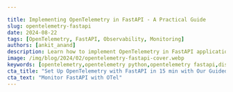 ```yaml
---

title: Implementing OpenTelemetry in FastAPI - A Practical Guide
slug: opentelemetry-fastapi
date: 2024-08-22
tags: [OpenTelemetry, FastAPI, Observability, Monitoring]
authors: [ankit_anand]
description: Learn how to implement OpenTelemetry in FastAPI applications for enhanced observability and performance monitoring. A comprehensive guide with practical examples.
image: /img/blog/2024/02/opentelemetry-fastapi-cover.webp
keywords: [opentelemetry,opentelemetry python,opentelemetry fastapi,distributed tracing,observability,fastapi monitoring,fastapi instrumentation,signoz]
cta_title: "Set Up OpenTelemetry with FastAPI in 15 min with Our Guided Onboarding"
cta_text: "Monitor FastAPI with OTel"
---
```


<head>
<script
type="application/ld+json"
dangerouslySetInnerHTML={{ __html: JSON.stringify({
"@context": "[https://schema.org](https://schema.org/)",
"@type": "TechArticle",
"headline": "Implementing OpenTelemetry in FastAPI - A Practical Guide",
"alternativeHeadline": "Enhance Your FastAPI Application with OpenTelemetry for Advanced Observability",
"author": {
"@type": "Person",
"name": "Ankit Anand"
},
"publisher": {
"@type": "Organization",
"name": "SigNoz",
"logo": {
"@type": "ImageObject",
"url": "https://signoz.io/img/SigNozLogo-orange.svg"
}
},
"datePublished": "2024-02-05T00:00:00Z",
"dateModified": "2024-08-22T00:00:00Z",
"mainEntityOfPage": {
"@type": "WebPage",
"@id": "https://signoz.io/blog/opentelemetry-fastapi/"
},
"description": "Learn how to implement OpenTelemetry in FastAPI applications for enhanced observability and performance monitoring. A comprehensive guide with practical examples.",
"keywords": "opentelemetry, opentelemetry python, opentelemetry fastapi, distributed tracing, observability, fastapi monitoring, fastapi instrumentation, signoz",
"articleSection": "Technology",
"inLanguage": "en",
"isPartOf": {
"@type": "Blog",
"name": "SigNoz Blog",
"url": "https://signoz.io/blog/"
},
"about": [
{
"@type": "Thing",
"name": "OpenTelemetry",
"description": "An open-source observability framework for cloud-native software"
},
{
"@type": "Thing",
"name": "FastAPI",
"description": "A modern, fast (high-performance) Python web framework for building APIs"
},
{
"@type": "Thing",
"name": "Application Performance Monitoring",
"description": "The practice of monitoring software applications to ensure they perform as expected"
}
],
"mentions": [
{
"@type": "SoftwareApplication",
"name": "OpenTelemetry",
"applicationCategory": "Observability Framework"
},
{
"@type": "SoftwareApplication",
"name": "FastAPI",
"applicationCategory": "Web Framework"
},
{
"@type": "SoftwareApplication",
"name": "SigNoz",
"applicationCategory": "Observability Platform"
}
],
"mainEntity": {
"@type": "FAQPage",
"mainEntity": [
{
"@type": "Question",
"name": "What is OpenTelemetry and why should I use it with FastAPI?",
"acceptedAnswer": {
"@type": "Answer",
"text": "OpenTelemetry is an open-source observability framework that provides a standardized way to collect and export telemetry data. It's beneficial for FastAPI applications because it offers enhanced visibility into request flows, standardization across different backends, automatic instrumentation, and customizability to fit specific needs."
}
},
{
"@type": "Question",
"name": "How do I implement OpenTelemetry in my FastAPI application?",
"acceptedAnswer": {
"@type": "Answer",
"text": "To implement OpenTelemetry in your FastAPI app: 1. Install necessary packages (opentelemetry-distro, opentelemetry-exporter-otlp) 2. Use opentelemetry-bootstrap to install application-specific instrumentation 3. Configure environment variables for OTLP exporters 4. Run your FastAPI app with the opentelemetry-instrument command"
}
},
{
"@type": "Question",
"name": "How can I visualize the data collected by OpenTelemetry from my FastAPI application?",
"acceptedAnswer": {
"@type": "Answer",
"text": "You can use various backends to visualize OpenTelemetry data. The article recommends using SigNoz, an open-source APM tool that provides out-of-the-box RED (Rate, Error, Duration) metrics charts and distributed tracing visualization. It allows you to monitor application latency, requests per second, error percentage, and analyze individual traces using flamegraphs."
}
},
{
"@type": "Question",
"name": "What are some advanced OpenTelemetry techniques for FastAPI?",
"acceptedAnswer": {
"@type": "Answer",
"text": "Advanced OpenTelemetry techniques for FastAPI include: 1. Using custom processors to modify or filter spans 2. Implementing error tracking to capture and analyze exceptions 3. Integrating with FastAPI's dependency injection system 4. Optimizing OpenTelemetry overhead for high-traffic applications through sampling strategies and batching span exports"
}
},
{
"@type": "Question",
"name": "How does OpenTelemetry impact the performance of my FastAPI application?",
"acceptedAnswer": {
"@type": "Answer",
"text": "OpenTelemetry generally adds minimal overhead to FastAPI applications. The exact impact depends on factors like sampling rate and export frequency. For most applications, the performance hit is negligible compared to the insights gained. However, high-traffic applications may require careful tuning to optimize performance."
}
}
]
},
"tutorial": {
"@type": "HowTo",
"name": "How to Implement OpenTelemetry in FastAPI",
"step": [
{
"@type": "HowToStep",
"name": "Set up the environment",
"text": "Install Python 3.8 or newer and create a virtual environment for your FastAPI project."
},
{
"@type": "HowToStep",
"name": "Install OpenTelemetry packages",
"text": "Install required OpenTelemetry packages using pip: opentelemetry-distro and opentelemetry-exporter-otlp."
},
{
"@type": "HowToStep",
"name": "Install application-specific instrumentation",
"text": "Run opentelemetry-bootstrap --action=install to install instrumentation packages specific to your application."
},
{
"@type": "HowToStep",
"name": "Configure environment variables",
"text": "Set up environment variables for OTLP exporters, including service name, endpoint, and protocol."
},
{
"@type": "HowToStep",
"name": "Run the FastAPI application",
"text": "Use the opentelemetry-instrument command to run your FastAPI application with OpenTelemetry instrumentation."
},
{
"@type": "HowToStep",
"name": "Monitor and analyze",
"text": "Use a monitoring backend like SigNoz to visualize and analyze the collected telemetry data."
}
]
}
}) }}
/>
</head>

FastAPI is a modern Python web framework based on standard Python type hints that makes it easy to build APIs. It's a relatively new framework, having been released in 2018 but has now been adopted by big companies like Uber, Netflix, and Microsoft. Using OpenTelemetry, you can monitor your FastAPI applications for performance by collecting telemetry signals like traces.

![/img/blog/2024/02/opentelemetry-fastapi-cover.webp](/img/blog/2024/02/opentelemetry-fastapi-cover.webp)

FastAPI is one of the fastest Python web frameworks currently available and is really efficient when it comes to writing code. It is based on ASGI specification, unlike other Python frameworks like Flask, which is based on WSGI specification. 

This guide will walk you through the process of implementing OpenTelemetry in your FastAPI projects, enabling you to gain deep insights into your application's performance and behavior.

## What is OpenTelemetry and Why Use it with FastAPI?

Instrumentation is the biggest challenge engineering teams face when starting out with monitoring their application performance. <a href = "https://opentelemetry.io/" rel="noopener noreferrer nofollow" target="_blank" >OpenTelemetry</a> is the leading open-source standard that is solving the problem of instrumentation. It is currently an incubating project under the <a href = "https://www.cncf.io/" rel="noopener noreferrer nofollow" target="_blank" >Cloud Native Computing Foundation</a>.

OpenTelemetry is an open-source observability framework that provides a standardized way to collect and export telemetry data. It offers a unified approach to tracing, metrics, and logging — the three pillars of observability. 

OpenTelemetry's data model consists of three core components:

- **Traces**: Represent the journey of a request through your system.
- **Metrics**: Provide quantitative measurements of your application's performance.
- **Logs**: Offer contextual information about events in your application.

The integration of OpenTelemetry with FastAPI brings several benefits:

1. **Enhanced visibility**: Gain insights into request flows, performance bottlenecks, and error patterns.
2. **Standardization**: Use a vendor-neutral solution that works with various backends and tools.
3. **Automatic instrumentation**: Leverage built-in support for common libraries and frameworks.
4. **Customizability**: Extend and customize telemetry data collection to fit your specific needs.

One of the biggest advantages of using OpenTelemetry is that it is vendor-agnostic. It can export data in multiple formats which you can send to a backend of your choice.

In this article, we will use [SigNoz](https://signoz.io/) as a backend. SigNoz is an open-source APM tool that can be used for both metrics and distributed tracing.

Let's get started and see how to use OpenTelemetry for a FastAPI application.

## Running a FastAPI application with OpenTelemetry

OpenTelemetry is a great choice to instrument ASGI frameworks. As it is open-source and vendor-agnostic, the data can be sent to any backend of your choice.

### Setting up SigNoz

You need a backend to which you can send the collected data for monitoring and visualization. [SigNoz](https://signoz.io/) is an OpenTelemetry-native APM that is well-suited for visualizing OpenTelemetry data.

SigNoz cloud is the easiest way to run SigNoz. You can sign up [here](https://signoz.io/teams/) for a free account and get 30 days of unlimited access to all features.

![/img/blog/2024/01/opentelemetry-collector-try-signoz-cloud-cta.webp](/img/blog/2024/01/opentelemetry-collector-try-signoz-cloud-cta.webp)

You can also install and self-host SigNoz yourself. Check out the [docs](https://signoz.io/docs/install/) for installing self-host SigNoz.

{/* <!-- You can get started with SigNoz using just three commands at your terminal.

```jsx
git clone -b main <https://github.com/SigNoz/signoz.git>
cd signoz/deploy/
./install.sh

```

For detailed instructions, you can visit our documentation.

![/img/blog/common/deploy_docker_documentation.webp](/img/blog/common/deploy_docker_documentation.webp)

When you are done installing SigNoz, you can access the UI at: [http://localhost:3301](http://localhost:3301/)

The application list shown in the dashboard is from a sample app called HOT R.O.D that comes bundled with the SigNoz installation package.

<figure data-zoomable align='center'>
<img src="/img/blog/common/signoz_dashboard_homepage.webp" alt="Homepage SigNoz dashboard"/>
<figcaption><i>SigNoz dashboard - It shows services from a sample app that comes bundled with the application</i></figcaption>
</figure>
--> */}

### Instrumenting a sample FastAPI application with OpenTelemetry

**Prerequisites**<br></br>

- Python 3.8 or newer

Download the <a href = "https://www.python.org/downloads/" rel="noopener noreferrer nofollow" target="_blank" >latest version</a> of Python.

**Step 1. Running sample FastAPI app**<br></br>
We will be using the FastAPI app at this <a href = "https://github.com/SigNoz/sample-fastAPI-app" rel="noopener noreferrer nofollow" target="_blank" >Github repo</a>. All the required OpenTelemetry packages are contained within the `requirements.txt` file under `app` folder in this sample app. Go to the `app` folder first.

```bash
git clone <https://github.com/SigNoz/sample-fastAPI-app.git>
cd sample-fastapi-app/
cd app

```

It’s a good practice to create virtual environments for running Python apps, so we will be using a virtual python environment for this sample fastAPI app.

### Create a Virtual Environment

```bash
python3 -m venv .venv
source .venv/bin/activate

```

**Step 2. Run instructions for sending data to SigNoz**<br></br>
The `requirements.txt` file contains all the necessary OpenTelemetry Python packages needed for instrumentation. In order to install those packages, run the following command:

```bash
python -m pip install -r requirements.txt

```

The dependencies included are briefly explained below:

opentelemetry-distro - The distro provides a mechanism to automatically configure some of the more common options for users. It helps to get started with OpenTelemetry auto-instrumentation quickly.

opentelemetry-exporter-otlp - This library provides a way to install all OTLP exporters. You will need an exporter to send the data to SigNoz.

<Admonition>
💡 The `opentelemetry-exporter-otlp` is a convenience wrapper package to install all OTLP exporters. Currently, it installs:

- opentelemetry-exporter-otlp-proto-http
- opentelemetry-exporter-otlp-proto-grpc
- (soon) opentelemetry-exporter-otlp-json-http

The `opentelemetry-exporter-otlp-proto-grpc` package installs the gRPC exporter which depends on the `grpcio` package. The installation of `grpcio` may fail on some platforms for various reasons. If you run into such issues, or you don't want to use gRPC, you can install the HTTP exporter instead by installing the `opentelemetry-exporter-otlp-proto-http` package. You need to set the `OTEL_EXPORTER_OTLP_PROTOCOL` environment variable to `http/protobuf` to use the HTTP exporter.
</Admonition>

**Step 3. Install application specific packages**<br></br>
This step is required to install packages specific to the application. This command figures out which instrumentation packages the user might want to install and installs it for them:

```bash
opentelemetry-bootstrap --action=install

```

<Admonition>
Please make sure that you have installed all the dependencies of your application before running the above command. The command will not install instrumentation for the dependencies which are not installed.
</Admonition>

**Step 4. Configure environment variables to run app and send data to SigNoz**<br></br>
You're almost done. In the last step, you just need to configure a few environment variables for your OTLP exporters. Environment variables that need to be configured:

```bash
OTEL_RESOURCE_ATTRIBUTES=service.name=<service_name> \\
OTEL_EXPORTER_OTLP_ENDPOINT="<https://ingest>.{region}.signoz.cloud:443" \\
OTEL_EXPORTER_OTLP_HEADERS="signoz-ingestion-key=SIGNOZ_INGESTION_KEY" \\
OTEL_EXPORTER_OTLP_PROTOCOL=grpc \\
opentelemetry-instrument <your_run_command>

```

- `<service_name>` is the name of the service you want
- `<your_run_command>` can be `python3 app.py` or `python manage.py runserver --noreload`
- Replace `SIGNOZ_INGESTION_KEY` with the api token provided by SigNoz. You can find it in the email sent by SigNoz with your cloud account details.

You will be able to get ingestion details in SigNoz cloud account under settings --> ingestion settings.

<figure data-zoomable align='center'>
<img src="/img/blog/common/ingestion-key-details.webp" alt="Ingestion key details"/>
<figcaption><i>Ingestion details in SigNoz dashboard</i></figcaption>
</figure>

<Admonition>
Don’t run app in reloader/hot-reload mode as it breaks instrumentation. For example, if you use `--reload` or `reload=True`, it enables the reloader mode which breaks OpenTelemetry isntrumentation.
</Admonition>

For our sample FastAPI application, the run command will look like:

```bash
OTEL_RESOURCE_ATTRIBUTES=service.name=sample-fastapi-app \\
OTEL_EXPORTER_OTLP_ENDPOINT="<https://ingest>.{region}.signoz.cloud:443" \\
OTEL_EXPORTER_OTLP_HEADERS="signoz-ingestion-key=SIGNOZ_INGESTION_KEY" \\
OTEL_EXPORTER_OTLP_PROTOCOL=grpc \\
opentelemetry-instrument uvicorn main:app --host localhost --port 5002

```

<Admonition>

The uvicorn run command with multiple workers is yet to be supported. Alternatively, you can use gunicorn with the worker class `uvicorn.workers.Uvicorn[H11]Worker`

</Admonition>

In that case, the final command will be:

```bash
OTEL_RESOURCE_ATTRIBUTES=service.name=sample-fastapi-app \\
OTEL_EXPORTER_OTLP_ENDPOINT="<https://ingest>.{region}.signoz.cloud:443" \\
OTEL_EXPORTER_OTLP_HEADERS="signoz-ingestion-key=SIGNOZ_INGESTION_KEY" \\
OTEL_EXPORTER_OTLP_PROTOCOL=grpc \\
opentelemetry-instrument gunicorn main:app --workers 2 --worker-class uvicorn.workers.UvicornWorker --bind 0.0.0.0:8000

```

And, congratulations! You have instrumented your sample FastAPI app. You can check if your app is running or not by hitting the endpoint at http://localhost:5002/.

You need to generate some load on your app so that there is data to be captured by OpenTelemetry. You can use locust for this load testing.

```bash
pip3 install locust

```

```bash
locust -f locustfile.py --headless --users 10 --spawn-rate 1 -H <http://localhost:5002>

```

Or you can also hit the endpoint http://localhost:5002/ manually to generate some load.

You will find `sample-fastapi-app` in the list of sample applications being monitored by SigNoz.

<figure data-zoomable align='center'>
<img src="/img/blog/2021/11/list_of_apps_fastapi.webp" alt="FastAPI in the list of applications"/>
<figcaption><i>FastAPI in the list of applications being monitored by SigNoz</i></figcaption>
</figure>

If you want to run the application with a Docker image, refer to the section below for instructions.

### Run with Docker

You can use the below instructions if you want to run your app as a Docker image, below are the instructions.<br></br>

**Build Docker image**

```jsx
docker build -t sample-fastapi-app .

```

**Setting environment variables**<br></br>
You need to set some environment variables while running the application with OpenTelemetry and send collected data to SigNoz. You can do so with the following commands at the terminal:

```bash
# If you have your SigNoz IP Address, replace <IP of SigNoz> with your IP Address.

docker run -d --name fastapi-container \\
-e OTEL_METRICS_EXPORTER='none' \\
-e OTEL_RESOURCE_ATTRIBUTES='service.name=fastapiApp' \\
-e OTEL_EXPORTER_OTLP_ENDPOINT="<https://ingest>.{region}.signoz.cloud:443" \\
-e OTEL_EXPORTER_OTLP_HEADERS="signoz-ingestion-key=SIGNOZ_INGESTION_KEY" \\
-e OTEL_EXPORTER_OTLP_PROTOCOL=grpc \\
-p 5002:5002 sample-fastapi-app

```

If you're using Docker Compose setup:

```bash
# If you are running SigNoz through official Docker Compose setup, run `docker network ls` and find ClickHouse network ID. It will be something like this `clickhouse-setup_default`
# and pass network ID by using `--net <network ID>`

docker run -d --name fastapi-container \\
--net clickhouse-setup_default  \\
--link clickhouse-setup_otel-collector_1 \\
-e OTEL_METRICS_EXPORTER='none' \\
-e OTEL_RESOURCE_ATTRIBUTES='service.name=fastapiApp' \\
-e OTEL_EXPORTER_OTLP_ENDPOINT="<https://ingest>.{region}.signoz.cloud:443" \\
-e OTEL_EXPORTER_OTLP_HEADERS="signoz-ingestion-key=SIGNOZ_INGESTION_KEY" \\
-e OTEL_EXPORTER_OTLP_PROTOCOL=grpc \\
-p 5002:5002 sample-fastapi-app

```

## Monitor FastAPI application with SigNoz

SigNoz makes it easy to visualize metrics and traces captured through OpenTelemetry instrumentation.

SigNoz comes with out of box RED metrics charts and visualization. RED metrics stands for:

- Rate of requests
- Error rate of requests
- Duration taken by requests

<figure data-zoomable align='center'>
<img src="/img/blog/common/signoz_charts_application_metrics.webp" alt="SigNoz charts and metrics"/>
<figcaption><i>Measure things like application latency, requests per sec, error percentage and see your top endpoints with SigNoz</i></figcaption>
</figure>

You can then choose a particular timestamp where latency is high to drill down to traces around that timestamp.

<figure data-zoomable align='center'>
<img src="/img/blog/common/trace_filter_apply_aggregates.webp" alt="List of traces on SigNoz dashboard"/>
<figcaption><i>View of traces at a particular timestamp</i></figcaption>
</figure>

You can use flamegraphs to exactly identify the issue causing the latency.

<figure data-zoomable align='center'>
<img src="/img/blog/common/signoz_flamegraphs.webp" alt="Flamegraphs used to visualize spans of distributed tracing in SigNoz UI"/>
<figcaption><i>View of traces at a particular timestamp</i></figcaption>
</figure>

You can also build custom metrics dashboard for your infrastructure.

<figure data-zoomable align='center'>
<img src="/img/blog/common/signoz_custom_dashboard-min.webp" alt="Custom metrics dashboard"/>
<figcaption><i>You can also build a custom metrics dashboard for your infrastructure</i></figcaption>
</figure>

## Advanced OpenTelemetry Techniques for FastAPI

As you become more comfortable with OpenTelemetry, consider these advanced techniques:

1. **Custom processors**: Modify or filter spans before they're exported:

```python
from opentelemetry.sdk.trace import SpanProcessor

class CustomProcessor(SpanProcessor):
    def on_start(self, span, parent_context):
        span.set_attribute("custom.attribute", "value")

    def on_end(self, span):
        if span.name == "sensitive_operation":
            span.set_attribute("sensitive_data", "[REDACTED]")

trace.get_tracer_provider().add_span_processor(CustomProcessor())

```

1. **Error tracking**: Capture and analyze exceptions:

```python
from fastapi import HTTPException

@app.exception_handler(HTTPException)
async def http_exception_handler(request, exc):
    span = trace.get_current_span()
    span.set_status(trace.Status(trace.StatusCode.ERROR, str(exc)))
    span.record_exception(exc)
    return JSONResponse(status_code=exc.status_code, content={"detail": exc.detail})

```

1. **Integrating with FastAPI's dependency injection**:

```python
from fastapi import Depends
from opentelemetry import trace

async def get_traced_db():
    with trace.get_tracer(__name__).start_as_current_span("database_operation"):
        # Your database connection logic here
        yield db

@app.get("/items")
async def read_items(db = Depends(get_traced_db)):
    # Use the traced database connection
    return await db.fetch_all(query)

```

1. **Optimizing OpenTelemetry overhead**: For high-traffic applications, consider:
    - Using a more aggressive sampling strategy.
    - Batching span exports to reduce network overhead.
    - Monitoring the performance impact of OpenTelemetry itself.

These advanced techniques allow you to fine-tune OpenTelemetry's behavior, ensuring that you collect the most relevant data while minimizing overhead.

## OpenTelemetry Best Practices for FastAPI Microservices

Implementing OpenTelemetry in a FastAPI microservices architecture requires special considerations to ensure effective observability across your distributed system. This section covers best practices and strategies to optimize your OpenTelemetry implementation in a FastAPI microservices environment.

### 1. Correlating Traces Across Microservices

Distributed tracing is crucial in a microservices architecture. To effectively correlate traces across multiple FastAPI microservices:

a) Use consistent service names:

```python
from opentelemetry import trace
from opentelemetry.sdk.resources import Resource

resource = Resource(attributes={"service.name": "user-service"})
tracer = trace.get_tracer(__name__, resource=resource)

```

b) Propagate context in HTTP headers:

```python
from fastapi import FastAPI, Request
from opentelemetry.propagate import extract, inject
import httpx

app = FastAPI()

@app.get("/user/{user_id}")
async def get_user(request: Request, user_id: int):
    ctx = extract(request.headers)
    with tracer.start_as_current_span("get_user", context=ctx):
        async with httpx.AsyncClient() as client:
            headers = {}
            inject(headers)
            response = await client.get(f"<http://auth-service/validate/{user_id}>", headers=headers)
        # Process response

```

### 2. Optimizing OpenTelemetry Performance

In a microservices architecture, the overhead of telemetry can accumulate. To optimize performance:

a) Use sampling to reduce data volume:

```python
from opentelemetry.sdk.trace.sampling import ParentBased, TraceIdRatioBased

sampler = ParentBased(root=TraceIdRatioBased(0.1))  # Sample 10% of traces
trace.get_tracer_provider().set_sampler(sampler)

```

b) Batch span exports:

```python
from opentelemetry.sdk.trace.export import BatchSpanProcessor

exporter = OTLPSpanExporter(endpoint="<http://collector:4317>")
span_processor = BatchSpanProcessor(exporter)
trace.get_tracer_provider().add_span_processor(span_processor)

```

### 3. Configuring Sampling and Data Retention

Effective sampling and data retention strategies are crucial in a microservices environment:

a) Use adaptive sampling:

```python
from opentelemetry.sdk.trace.sampling import ParentBased, RateLimitingSampler

sampler = ParentBased(root=RateLimitingSampler(100))  # 100 samples per second
trace.get_tracer_provider().set_sampler(sampler)

```

b) Implement trace-based sampling decisions:

```python
class CustomSampler(Sampler):
    def should_sample(self, context, trace_id, name, kind, attributes, links, trace_state):
        if "high_priority" in attributes:
            return SamplingResult(SamplingDecision.RECORD_AND_SAMPLE)
        return SamplingResult(SamplingDecision.DROP)

sampler = CustomSampler()
trace.get_tracer_provider().set_sampler(sampler)

```

### 4. Custom Metrics and Spans for FastAPI Microservices

Implement custom metrics and spans that provide valuable insights for FastAPI microservices:

a) Track inter-service communication:

```python
from opentelemetry import metrics

meter = metrics.get_meter(__name__)
request_counter = meter.create_counter(
    name="inter_service_requests",
    description="Number of requests between services",
    unit="1",
)

async def call_service(service_name: str):
    with tracer.start_as_current_span(f"call_{service_name}"):
        # Make the service call
        request_counter.add(1, {"target_service": service_name})

```

b) Monitor FastAPI route performance:

```python
from fastapi import FastAPI, Request
from time import time

app = FastAPI()

@app.middleware("http")
async def add_process_time_header(request: Request, call_next):
    start_time = time()
    response = await call_next(request)
    process_time = time() - start_time
    with tracer.start_as_current_span("http_request"):
        tracer.add_event("process_time", {"value": process_time})
    return response

```

c) Track database operations:

```python
from opentelemetry.instrumentation.sqlalchemy import SQLAlchemyInstrumentor
from sqlalchemy import create_engine

engine = create_engine("postgresql://user:password@localhost/dbname")
SQLAlchemyInstrumentor().instrument(engine=engine)

```

By implementing these best practices, you'll be able to effectively monitor and optimize your FastAPI microservices using OpenTelemetry. This approach provides deep insights into your distributed system's performance and helps identify bottlenecks and issues across service boundaries.

## Conclusion

OpenTelemetry makes it very convenient to instrument your FastAPI application. You can then use an open-source APM tool like SigNoz to analyze the performance of your app. As SigNoz offers a full-stack observability tool, you don't have to use multiple tools for your monitoring needs.

You can try out SigNoz by visiting its GitHub repo 👇

![/img/blog/common/signoz_github.webp](/img/blog/common/signoz_github.webp)

If you have any questions or need any help in setting things up, join our slack community and ping us in `#support` channel.

![/img/blog/common/join_slack_cta.webp](/img/blog/common/join_slack_cta.webp)

---

Read more about OpenTelemetry 👇

[Things you need to know about OpenTelemetry tracing](https://signoz.io/blog/opentelemetry-tracing/)

[OpenTelemetry collector - architecture and configuration guide](https://signoz.io/blog/opentelemetry-collector-complete-guide/)

## FAQs

### How does OpenTelemetry impact FastAPI application performance?

OpenTelemetry adds minimal overhead to your FastAPI application. The exact impact depends on factors like sampling rate and export frequency. In most cases, the performance hit is negligible compared to the insights gained. However, for high-traffic applications, careful tuning may be necessary.

### Can OpenTelemetry be used with FastAPI in a serverless environment?

Yes, OpenTelemetry can be used with FastAPI in serverless environments. However, you may need to adjust your configuration to account for the stateless nature of serverless functions. Consider using batch exporters and ensuring that your telemetry data is exported before the function terminates.

### What are the best practices for securing sensitive data in OpenTelemetry traces?

To secure sensitive data:

1. Use custom processors to redact or mask sensitive information before export.
2. Implement proper access controls on your telemetry data storage.
3. Avoid logging sensitive data as span attributes or events.
4. Use sampling strategies to reduce the amount of data collected for sensitive operations.

### How does OpenTelemetry compare to other monitoring solutions for FastAPI?

OpenTelemetry offers several advantages:

1. Vendor-neutral: Works with multiple backends and tools.
2. Comprehensive: Covers traces, metrics, and logs in a single framework.
3. Standardized: Provides a consistent approach across different languages and frameworks.
4. Extensible: Allows for custom instrumentation and exporters.

While other solutions may offer easier setup or more specialized features, OpenTelemetry's flexibility and standardization make it a strong choice for many FastAPI applications.

### What is OpenTelemetry and why should I use it with FastAPI?

OpenTelemetry is an open-source observability framework that provides a standardized way to collect and export telemetry data (traces, metrics, and logs). It's beneficial for FastAPI applications because it offers enhanced visibility into request flows, standardization across different backends, automatic instrumentation, and customizability to fit specific needs.

### How do I implement OpenTelemetry in my FastAPI application?

To implement OpenTelemetry in your FastAPI app:

1. Install necessary packages (opentelemetry-distro, opentelemetry-exporter-otlp)
2. Use opentelemetry-bootstrap to install application-specific instrumentation
3. Configure environment variables for OTLP exporters
4. Run your FastAPI app with the opentelemetry-instrument command

### What are the key components of OpenTelemetry's data model?

OpenTelemetry's data model consists of three core components:

1. Traces: Represent the journey of a request through your system
2. Metrics: Provide quantitative measurements of your application's performance
3. Logs: Offer contextual information about events in your application

### Can I use OpenTelemetry with FastAPI in a Docker environment?

Yes, you can use OpenTelemetry with FastAPI in a Docker environment. You'll need to set the appropriate environment variables in your Docker run command or docker-compose file to configure OpenTelemetry exporters and other settings.

### How can I visualize the data collected by OpenTelemetry from my FastAPI application?

You can use various backends to visualize OpenTelemetry data. The article recommends using SigNoz, an open-source APM tool that provides out-of-the-box RED (Rate, Error, Duration) metrics charts and distributed tracing visualization. It allows you to monitor application latency, requests per second, error percentage, and analyze individual traces using flamegraphs.

### What are some advanced OpenTelemetry techniques for FastAPI?

Advanced OpenTelemetry techniques for FastAPI include:

1. Using custom processors to modify or filter spans
2. Implementing error tracking to capture and analyze exceptions
3. Integrating with FastAPI's dependency injection system
4. Optimizing OpenTelemetry overhead for high-traffic applications through sampling strategies and batching span exports

### How does OpenTelemetry impact the performance of my FastAPI application?

OpenTelemetry generally adds minimal overhead to FastAPI applications. The exact impact depends on factors like sampling rate and export frequency. For most applications, the performance hit is negligible compared to the insights gained. However, high-traffic applications may require careful tuning to optimize performance.